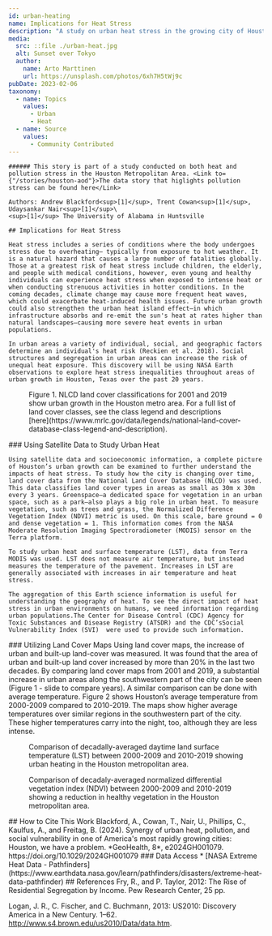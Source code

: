 ```yaml
---
id: urban-heating
name: Implications for Heat Stress
description: "A study on urban heat stress in the growing city of Houston, Texas from 2000 - 2020"
media:
  src: ::file ./urban-heat.jpg
  alt: Sunset over Tokyo
  author:
    name: Arto Marttinen
    url: https://unsplash.com/photos/6xh7H5tWj9c
pubDate: 2023-02-06
taxonomy:
  - name: Topics
    values:
      - Urban
      - Heat
  - name: Source
    values:
      - Community Contributed
---
```


<Block> 
  <Prose>

    ###### This story is part of a study conducted on both heat and pollution stress in the Houston Metropolitan Area. <Link to={"/stories/houston-aod"}>The data story that higlights pollution stress can be found here</Link>
    
  </Prose>
</Block>

<Block> 
  <Prose>

    Authors: Andrew Blackford<sup>[1]</sup>, Trent Cowan<sup>[1]</sup>, Udaysankar Nair<sup>[1]</sup>\
    <sup>[1]</sup> The University of Alabama in Huntsville

    ## Implications for Heat Stress

    Heat stress includes a series of conditions where the body undergoes stress due to overheating– typically from exposure to hot weather. It is a natural hazard that causes a large number of fatalities globally. Those at a greatest risk of heat stress include children, the elderly, and people with medical conditions, however, even young and healthy individuals can experience heat stress when exposed to intense heat or when conducting strenuous activities in hotter conditions. In the coming decades, climate change may cause more frequent heat waves, which could exacerbate heat-induced health issues. Future urban growth could also strengthen the urban heat island effect–in which infrastructure absorbs and re-emit the sun's heat at rates higher than natural landscapes–causing more severe heat events in urban populations.
    
    In urban areas a variety of individual, social, and geographic factors determine an individual's heat risk (Reckien et al. 2018). Social structures and segregation in urban areas can increase the risk of unequal heat exposure. This discovery will be using NASA Earth observations to explore heat stress inequalities throughout areas of urban growth in Houston, Texas over the past 20 years.
  </Prose>
</Block>

<Block type="full">
  <Figure>
    <Map
      datasetId='nlcd-annual-conus'
      layerId='nlcd-annual-conus'
      dateTime='2001-01-01'
      compareDateTime='2019-01-01'
      center={[-95.35, 29.8]}
      zoom={8.75}      
    />
    <Caption>
      Figure 1. NLCD land cover classifications for 2001 and 2019 show urban growth in the Houston metro area. For a full list of land cover classes, see the class legend and descriptions [here](https://www.mrlc.gov/data/legends/national-land-cover-database-class-legend-and-description).
    </Caption>
  </Figure>
  <Prose>
    ### Using Satellite Data to Study Urban Heat

    Using satellite data and socioeconomic information, a complete picture of Houston’s urban growth can be examined to further understand the impacts of heat stress. To study how the city is changing over time, land cover data from the National Land Cover Database (NLCD) was used. This data classifies land cover types in areas as small as 30m x 30m every 3 years. Greenspace–a dedicated space for vegetation in an urban space, such as a park–also plays a big role in urban heat. To measure vegetation, such as trees and grass, the Normalized Difference Vegetation Index (NDVI) metric is used. On this scale, bare ground = 0 and dense vegetation = 1. This information comes from the NASA Moderate Resolution Imaging Spectroradiometer (MODIS) sensor on the Terra platform.
    
    To study urban heat and surface temperature (LST), data from Terra MODIS was used. LST does not measure air temperature, but instead measures the temperature of the pavement. Increases in LST are generally associated with increases in air temperature and heat stress.

    The aggregation of this Earth science information is useful for understanding the geography of heat. To see the direct impact of heat stress in urban environments on humans, we need information regarding urban populations.The Center for Disease Control (CDC) Agency for Toxic Substances and Disease Registry (ATSDR) and the CDC’sSocial Vulnerability Index (SVI)  were used to provide such information.

  </Prose>
</Block>


<Block>
  <Prose>
    ### Utilizing Land Cover Maps
    Using land cover maps, the increase of urban and built-up land-cover was measured. It was found that the area of urban and built-up land cover increased by more than 20% in the last two decades. By comparing land cover maps from 2001 and 2019, a substantial increase in urban areas along the southwestern part of the city can be seen (Figure 1 - slide to compare years).  A similar comparison can be done with average temperature. Figure 2 shows Houston’s average temperature from 2000-2009 compared to 2010-2019. The maps show higher average temperatures over similar regions in the southwestern part of the city. These higher temperatures carry into the night, too, although they are less intense.
  </Prose>
</Block>

<Block>
    <Figure>
    <Map
      datasetId='urban-heating'
      layerId='houston-lst-day'
      dateTime='2000-01-01'
      compareDateTime='2010-01-01'
      compareLabel='2000-2009 avg / 2010-2019 avg'
      center={[-95.35, 29.8]}
      zoom={8.75}      
    />
    <Caption>
      Comparison of decadally-averaged daytime land surface temperature (LST) between 2000-2009 and 2010-2019 showing urban heating in the Houston metropolitan area.
    </Caption>
  </Figure>
</Block>

<Block>
    <Figure>
    <Map
      datasetId='urban-heating'
      layerId='houston-ndvi'
      dateTime='2000-01-01'
      compareDateTime='2010-01-01'
      compareLabel='2000-2009 avg / 2010-2019 avg'
      center={[-95.35, 29.8]}
      zoom={8.75}      
    />
    <Caption>
      Comparison of decadaly-averaged normalized differential vegetation index (NDVI) between 2000-2009 and 2010-2019 showing a reduction in healthy vegetation in the Houston metropolitan area.
    </Caption>
  </Figure>
</Block>


<Block>
<Prose>
  ## How to Cite This Work
  Blackford, A., Cowan, T., Nair, U., Phillips, C., Kaulfus, A., and Freitag, B. (2024). Synergy of urban heat, pollution, and social vulnerability in one of America's most rapidly growing cities: Houston, we have a problem. *GeoHealth, 8*, e2024GH001079. https://doi.org/10.1029/2024GH001079
</Prose>
</Block>

<Block> 
  <Prose>
  ### Data Access
  * [NASA Extreme Heat Data - Pathfinders](https://www.earthdata.nasa.gov/learn/pathfinders/disasters/extreme-heat-data-pathfinder) 

  </Prose>
</Block>

<Block>
  <Prose>
  ## References
  Fry, R., and P. Taylor, 2012: The Rise of Residential Segregation by Income. Pew Research Center, 25 pp.
  
  Logan, J. R., C. Fischer, and C. Buchmann, 2013: US2010: Discovery America in a New Century. 1–62. http://www.s4.brown.edu/us2010/Data/data.htm.

</Prose>
</Block>


